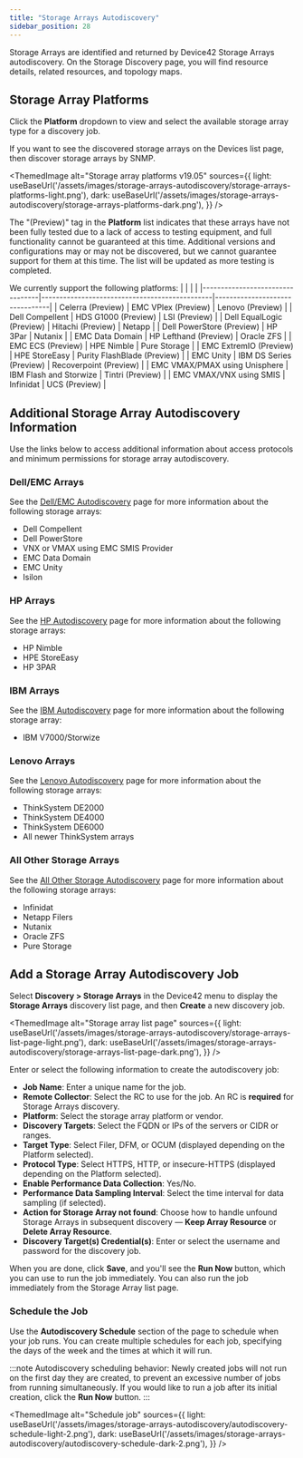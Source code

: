 ```yaml
---
title: "Storage Arrays Autodiscovery"
sidebar_position: 28
---
```



Storage Arrays are identified and returned by Device42 Storage Arrays autodiscovery. On the Storage Discovery page, you will find resource details, related resources, and topology maps. 

## Storage Array Platforms

Click the **Platform** dropdown to view and select the available storage array type for a discovery job.

If you want to see the discovered storage arrays on the Devices list page, then discover storage arrays by SNMP.

<ThemedImage
  alt="Storage array platforms v19.05"
  sources={{
    light: useBaseUrl('/assets/images/storage-arrays-autodiscovery/storage-arrays-platforms-light.png'),
    dark: useBaseUrl('/assets/images/storage-arrays-autodiscovery/storage-arrays-platforms-dark.png'),
  }}
/>

The "(Preview)" tag in the **Platform** list indicates that these arrays have not been fully tested due to a lack of access to testing equipment, and full functionality cannot be guaranteed at this time. Additional versions and configurations may or may not be discovered, but we cannot guarantee support for them at this time. The list will be updated as more testing is completed.

We currently support the following platforms:
|   |                               |                   |
|---------------------------------|-----------------------------------------------|--------------------------------|
| Celerra (Preview)               | EMC VPlex (Preview)                          | Lenovo (Preview)               |
| Dell Compellent                 | HDS G1000 (Preview)                          | LSI (Preview)                  |
| Dell EqualLogic (Preview)       | Hitachi (Preview)                            | Netapp                         |
| Dell PowerStore (Preview)       | HP 3Par                                      | Nutanix                        |
| EMC Data Domain                 | HP Lefthand (Preview)                        | Oracle ZFS                     |
| EMC ECS (Preview)               | HPE Nimble                                   | Pure Storage                   |
| EMC ExtremIO (Preview)          | HPE StoreEasy                                | Purity FlashBlade (Preview)    |
| EMC Unity                       | IBM DS Series (Preview)                      | Recoverpoint (Preview)         |
| EMC VMAX/PMAX using Unisphere   | IBM Flash and Storwize                       | Tintri (Preview)               |
| EMC VMAX/VNX using SMIS         | Infinidat                                    | UCS (Preview)                  |


## Additional Storage Array Autodiscovery Information

Use the links below to access additional information about access protocols and minimum permissions for storage array autodiscovery.

### Dell/EMC Arrays

See the [Dell/EMC Autodiscovery](auto-discovery/storage-arrays-autodiscovery/dell-emc-autodiscovery.mdx) page for more information about the following storage arrays:

- Dell Compellent
- Dell PowerStore
- VNX or VMAX using EMC SMIS Provider
- EMC Data Domain
- EMC Unity
- Isilon

### HP Arrays

See the [HP Autodiscovery](auto-discovery/storage-arrays-autodiscovery/hp-autodiscovery.mdx) page for more information about the following storage arrays:

- HP Nimble
- HPE StoreEasy
- HP 3PAR

### IBM Arrays

See the [IBM Autodiscovery](auto-discovery/storage-arrays-autodiscovery/ibm-autodiscovery.mdx) page for more information about the following storage array:

- IBM V7000/Storwize

### Lenovo Arrays

See the [Lenovo Autodiscovery](auto-discovery/storage-arrays-autodiscovery/lenovo-autodiscovery.mdx) page for more information about the following storage arrays:

- ThinkSystem DE2000
- ThinkSystem DE4000
- ThinkSystem DE6000
- All newer ThinkSystem arrays

### All Other Storage Arrays

See the [All Other Storage Autodiscovery](auto-discovery/storage-arrays-autodiscovery/all-other-storage-autodiscovery.mdx) page for more information about the following storage arrays:

- Infinidat
- Netapp Filers
- Nutanix
- Oracle ZFS
- Pure Storage

## Add a Storage Array Autodiscovery Job

Select **Discovery > Storage Arrays** in the Device42 menu to display the **Storage Arrays** discovery list page, and then **Create** a new discovery job.  

<ThemedImage
  alt="Storage array list page"
  sources={{
    light: useBaseUrl('/assets/images/storage-arrays-autodiscovery/storage-arrays-list-page-light.png'),
    dark: useBaseUrl('/assets/images/storage-arrays-autodiscovery/storage-arrays-list-page-dark.png'),
  }}
/>

Enter or select the following information to create the autodiscovery job:

* **Job Name**: Enter a unique name for the job.
* **Remote Collector**: Select the RC to use for the job. An RC is **required** for Storage Arrays discovery.
* **Platform**: Select the storage array platform or vendor.
* **Discovery Targets**: Select the FQDN or IPs of the servers or CIDR or ranges.
* **Target Type**: Select Filer, DFM, or OCUM (displayed depending on the Platform selected).
* **Protocol Type**: Select HTTPS, HTTP, or insecure-HTTPS (displayed depending on the Platform selected).
* **Enable Performance Data Collection**: Yes/No.
* **Performance Data Sampling Interval**: Select the time interval for data sampling (if selected).
* **Action for Storage Array not found**: Choose how to handle unfound Storage Arrays in subsequent discovery — **Keep Array Resource** or **Delete Array Resource**.
* **Discovery Target(s) Credential(s)**: Enter or select the username and password for the discovery job.

When you are done, click **Save**, and you'll see the **Run Now** button, which you can use to run the job immediately. You can also run the job immediately from the Storage Array list page. 

### Schedule the Job

Use the **Autodiscovery Schedule** section of the page to schedule when your job runs. You can create multiple schedules for each job, specifying the days of the week and the times at which it will run.  

:::note
Autodiscovery scheduling behavior: Newly created jobs will not run on the first day they are created, to prevent an excessive number of jobs from running simultaneously. If you would like to run a job after its initial creation, click the **Run Now** button.
:::

<ThemedImage
  alt="Schedule job"
  sources={{
    light: useBaseUrl('/assets/images/storage-arrays-autodiscovery/autodiscovery-schedule-light-2.png'),
    dark: useBaseUrl('/assets/images/storage-arrays-autodiscovery/autodiscovery-schedule-dark-2.png'),
  }}
/>
